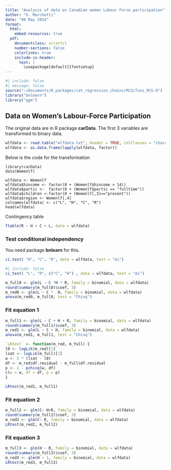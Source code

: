 ```yaml
---
title: "Analysis of data on Canadian women Labour Force participation"
author: "G. Marchetti"
date: "08 May 2024"
format: 
  html:
    embed-resources: true
  pdf:
    documentclass: scrartcl
    number-sections: false
    colorlinks: true
    include-in-header: 
      text: | 
        \usepackage[default]{fontsetup} 
---
```


```{=tex}
\DeclareMathAlphabet{\mathcal}{OMS}{cmsy}{m}{n}
\setmathfont{NewCMMath-Regular.otf}
\newcommand{\ci}{\hspace{0.1em}\perp\hspace{-0.95em}\perp\, }
\renewcommand{\b}[1]{\boldsymbol{#1}}
```
```r
#| include: false
#| message: false
source("~/Documents/R_packages/cat_regression_chains/RCG/funs_RCG.R")
library("bnlearn") 
library("ggm")
```

## Data on Women's Labour-Force Participation

The original data are in R package **carData**.
The first 3 variables are transformed to binary data.

```r
wlfdata <- read.table("wlfdata.txt", header = TRUE, colClasses = "character")
wlfdata <- as.data.frame(lapply(wlfdata, factor))
```

Below is the code for the transformation
```
library(carData)
data(Womenlf)

wlfdata <- Womenlf 
wlfdata$hincome <- factor(0 + (Womenlf$hincome > 14)) 
wlfdata$partic <-  factor(0 + (Womenlf$partic == "fulltime"))
wlfdata$children <-factor(0 + (Womenlf[,3]=="present"))
wlfdata$region <- Womenlf[,4]
colnames(wlfdata) <- c("L", "H", "C", "R")
head(wlfdata)
```
Contingency table
```r
ftable(R ~ H + C + L, data = wlfdata)
```

### Test conditional independency

You need package **bnlearn** for this.   
```r
ci.test( "H", "C", "R", data = wlfdata, test = "mi")
```
```r
#| include: false
ci_test( "L", "R", c("C", "H") , data = wlfdata, test = "mi")
```


```r
m_full0 <- glm(L ~ C *H * R, family = binomial, data = wlfdata)
round(summary(m_full0)$coef, 3)
m_red0 <- glm(L ~ C *  H, family = binomial, data = wlfdata)
anova(m_red0, m_full0, test = "Chisq")
```



### Fit equation 1 

```r
m_full1 <- glm(L ~ C + H + R, family = binomial, data = wlfdata)
round(summary(m_full1)$coef, 3)
m_red1 <- glm(L ~ C + H, family = binomial, data = wlfdata)
anova(m_red1, m_full1, test = "Chisq")
```

```r
`LRtest` <- function(m_red, m_full) {
l0 <- logLik(m_red)[1]
lsat <- logLik(m_full)[1]
w <- 2 * (lsat - l0)
df <- m_red$df.residual - m_full$df.residual
p <- 1 - pchisq(w, df)
c(w = w, df = df, p = p)
}
```

```r
LRtest(m_red1, m_full1)
```

### Fit equation 2

```r
m_full2 <- glm(C~ H+R, family = binomial, data = wlfdata)
round(summary(m_full2)$coef, 3)
m_red2 <- glm(C~ R, family = binomial, data = wlfdata)
LRtest(m_red2, m_full2)
```


### Fit equation 3


```r
m_full3 <- glm(H ~ R, family = binomial, data = wlfdata)
round(summary(m_full3)$coef, 3)
m_red3 <- glm(H ~ 1, family = binomial, data = wlfdata)
LRtest(m_red3, m_full3)
```




